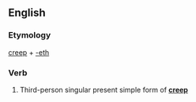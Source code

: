 ==English==

===Etymology===
[[creep]] + [[-eth]]

===Verb===
{{en-verb form}}

# {{context|archaic}} Third-person singular present simple form of '''[[creep]]'''